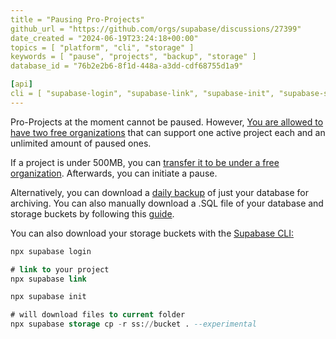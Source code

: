 ```yaml
---
title = "Pausing Pro-Projects"
github_url = "https://github.com/orgs/supabase/discussions/27399"
date_created = "2024-06-19T23:24:18+00:00"
topics = [ "platform", "cli", "storage" ]
keywords = [ "pause", "projects", "backup", "storage" ]
database_id = "76b2e2b6-8f1d-448a-a3dd-cdf68755d1a9"

[api]
cli = [ "supabase-login", "supabase-link", "supabase-init", "supabase-storage-cp" ]
---
```


Pro-Projects at the moment cannot be paused. However, [You are allowed to have two free organizations](/docs/guides/platform/billing-on-supabase#free-plan) that can support one active project each and an unlimited amount of paused ones.

If a project is under 500MB, you can [transfer it to be under a free organization](/docs/guides/platform/project-transfer). Afterwards, you can initiate a pause.

Alternatively, you can download a [daily backup](/dashboard/project/_/database/backups/scheduled) of just your database for archiving. You can also manually download a .SQL file of your database and storage buckets by following this [guide](/docs/guides/platform/migrating-within-supabase/backup-restore).

You can also download your storage buckets with the [Supabase CLI:](/docs/guides/cli/getting-started?queryGroups=platform&platform=npx)

```sql
npx supabase login

# link to your project
npx supabase link

npx supabase init

# will download files to current folder
npx supabase storage cp -r ss://bucket . --experimental
```

